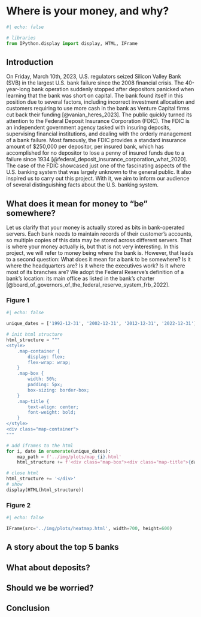 
# Where is your money, and why?

```python
#| echo: false

# libraries
from IPython.display import display, HTML, IFrame

```

## Introduction

On Friday, March 10th, 2023, U.S. regulators seized Silicon Valley Bank (SVB) in the largest U.S. bank failure since the 2008 financial crisis. The 40-year-long bank operation suddenly stopped after depositors panicked when learning that the bank was short on capital. The bank found itself in this position due to several factors, including incorrect investment allocation and customers requiring to use more cash in the bank as Venture Capital firms cut back their funding [@vanian_heres_2023]. The public quickly turned its attention to the Federal Deposit Insurance Corporation (FDIC). The FDIC is an independent government agency tasked with insuring deposits, supervising financial institutions, and dealing with the orderly management of a bank failure. Most famously,  the FDIC provides a standard insurance amount of $250,000 per depositor, per insured bank, which has accomplished for no depositor to lose a penny of insured funds due to a failure since 1934 [@federal_deposit_insurance_corporation_what_2020]. The case of the FDIC showcased just one of the fascinating aspects of the U.S. banking system that was largely unknown to the general public. It also inspired us to carry out this project. With it, we aim to inform our audience of several distinguishing facts about the U.S. banking system.

## What does it mean for money to "be" somewhere?

Let us clarify that your money is actually stored as bits in bank-operated servers. Each bank needs to maintain records of their customer's accounts, so multiple copies of this data may be stored across different servers. That is where your money actually is, but that is not very interesting. In this project, we will refer to money being where the bank is. However, that leads to a second question: What does it mean for a bank to be somewhere? Is it where the headquarters are? Is it where the executives work? Is it where most of its branches are? We adopt the Federal Reserve's definition of a bank's location: its main office as listed in the bank's charter [@board_of_governors_of_the_federal_reserve_system_frb_2022].


### Figure 1

```python
#| echo: false

unique_dates = ['1992-12-31', '2002-12-31', '2012-12-31', '2022-12-31']

# init html structure
html_structure = """
<style>
    .map-container {
        display: flex;
        flex-wrap: wrap;
    }
    .map-box {
        width: 50%;
        padding: 5px;
        box-sizing: border-box;
    }
    .map-title {
        text-align: center;
        font-weight: bold;
    }
</style>
<div class="map-container">
"""

# add iframes to the html
for i, date in enumerate(unique_dates):
    map_path = f'../img/plots/map_{i}.html'
    html_structure += f'<div class="map-box"><div class="map-title">{date}</div>{IFrame(src=map_path, width=350, height=300)._repr_html_()}</div>'

# close html
html_structure += '</div>'
# show
display(HTML(html_structure))


```


### Figure 2

```python
#| echo: false

IFrame(src='../img/plots/heatmap.html', width=700, height=600)

```


## A story about the top 5 banks



## What about deposits?



## Should we be worried?


## Conclusion